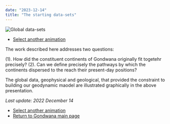 ```yaml
---
date: "2023-12-14"
title: "The starting data-sets"
---
```


![Global data-sets](http://www.reeves.nl/upload/methodology.gif)

* [Select another animation](../animations)

The work described here addresses two questions: 

(1). How did the constituent continents of Gondwana originally fit togetehr precisely?
(2). Can we define precisely the pathways by which the continents dispersed to the reach their present-day positions?

The global data, geophysical and geological, that provided the constraint to building our geodynamic maodel are illustrated graphically in the above presentation.

*Last update: 2022 December 14*

* [Select another animation](../animations)
* [Return to Gondwana main page](../../gondwana)
